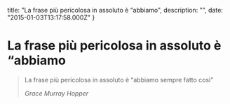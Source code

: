 


  title: "La frase più pericolosa in assoluto è “abbiamo",
  description: "",
  date: "2015-01-03T13:17:58.000Z"
}


# La frase più pericolosa in assoluto è “abbiamo


<blockquote>
  <p>La frase più pericolosa in assoluto è “abbiamo sempre fatto così”</p>
  <em><em>Grace Murray Hopper</em></em>
</blockquote>
    
  
